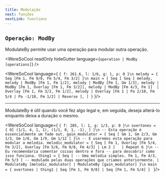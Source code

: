 ```yaml
---
title: Modulação
next: funções
nextLink: functions
---
```


## `Operação: ModBy` 
ModulateBy permite usar uma operação para modular outra operação.

<WereSoCool
  readOnly
  hideGutter
  language={`operation | ModBy [operations]`}
/>

<WereSoCool language={
`{ f: 261.6, l: 1/6, g: 1, p: 0 }\n
melody = {
  Seq [Fm 1, Fm 9/8, Fm 5/4, Fm 3/2]
}\n
main = {
  Seq [
    Seq [
      melody,
      melody
      | ModBy [Fm 1, Fm 1/2],
      melody
      | ModBy [Fm 1, Gm 1/3],
      melody
      | ModBy [Fm 1, Overlay [Fm 1, Fm 3/2]],
      melody
      | ModBy [Fm 4/3, Fm 1] 
      | Overlay [Fm 1, Fm 3/2, Fm 1/2],
      melody
      | Overlay [Fm 1 | Pa 2/10, Fm 5/4 | Pa -1/10, Fm 1/2]
      | Reverse
    ],
  ]
}`
}/>

---

ModulateBy é útil quando você fez algo legal
e, em seguida, deseja alterá-lo enquanto deixa a duração
o mesmo.

<WereSoCool language={
`{ f: 285, l: 1, g: 1/3, p: 0 }\n
overtones = {
  O[
    (1/1, 4, 1, 1),
    (1/1, 0, 1, -1),
  ]
}\n
-- Esta operação é essencialmente um fade out.
gain_modulator = {
  Seq [
    Gm 1, Gm 2/3, Gm 1/3, Gm 1/6, Gm 1/9, Gm 1/12
  ]
}\n
-- E usaremos esta operação para modular a melodia.
melodic_modulator = {
  Seq [
    Fm 1,
    Overlay [Fm 5/4, Fm 3/2],
    Overlay [Fm 5/6, Fm 9/8, Fm 4/3] | Lm 2
  ]  
  | Repeat 6
}\n
-- Eu recomendaria comentar coisas dentro e fora
-- para descobrir como isso funciona.
thing1 = {
  Seq [
  -- Uma melodia simples.
    Fm 1, Fm 4/3, Fm 5/3
  ]
  -- modulado pelas duas operações que criamos anteriormente.
  | ModulateBy [melodic_modulator]
  | ModulateBy [gain_modulator]
}\n
main = {
  overtones
  | thing1
  | Seq [Fm 1, Fm 9/8]
  | Seq [Fm 1, Fm 5/4]
}
`
}/>

